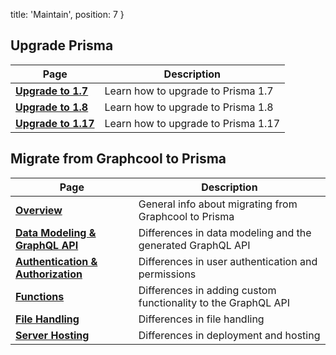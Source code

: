   title: 'Maintain',
  position: 7
}

## Upgrade Prisma

| Page | Description |
| -- | --- |
| [**Upgrade to 1.7**](jgpt) | Learn how to upgrade to Prisma 1.7  |
| [**Upgrade to 1.8**](jgp3) | Learn how to upgrade to Prisma 1.8  |
| [**Upgrade to 1.17**](jgp4) | Learn how to upgrade to Prisma 1.17  |

## Migrate from Graphcool to Prisma

| Page | Description |
| -- | --- |
| [**Overview**](gfc1) | General info about migrating from Graphcool to Prisma |
| [**Data Modeling & GraphQL API**](gfc2) | Differences in data modeling and the generated GraphQL API  |
| [**Authentication & Authorization**](gfc3) | Differences in user authentication and permissions |
| [**Functions**](gfc4) | Differences in adding custom functionality to the GraphQL API |
| [**File Handling**](gfc5) | Differences in file handling |
| [**Server Hosting**](gfc6) | Differences in deployment and hosting |
